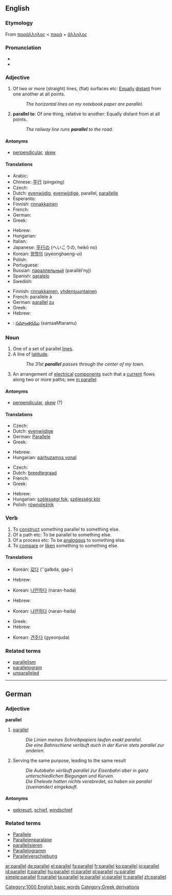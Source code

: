 ==English==
{{wikipedia}}
===Etymology===
From {{AGr.}} [[παράλληλος]] < [[παρά]] + [[ἄλληλος]]

===Pronunciation===
* {{audio|en-us-parallel.ogg|Audio (US)}}
* {{AHD|păr'ə-lĕl"}}

===Adjective===
{{en-adj|-}}

# Of two or more (straight) lines, (flat) surfaces etc: [[equally|Equally]] [[distant]] from one another at all points.
#: ''The horizontal lines on my notebook paper are parallel.''
# '''parallel to''': Of one thing, relative to another: Equally distant from at all points.
#: ''The railway line runs '''parallel''' to the road.''

====Antonyms====
* [[perpendicular]], [[skew]]

====Translations====
{{trans-top|of two or more (straight) lines, (flat) surfaces etc: equally distant from one another at all points}}
* Arabic: {{Arab|[[موازي]]}} {{IPAchar|(muwāzi)}}
* Chinese: [[平行]] (píngxíng)
* Czech: {{t-|cs|rovnoběžný|m}}
* Dutch: [[evenwijdig]], [[evenwijdige]], parallel, [[parallelle]]
* Esperanto: {{t-|eo|paralela|xs=Esperanto}}
* Finnish: [[rinnakkainen]]
* French: {{t+|fr|parallèle}}
* German: {{t+|de|parallel}}
* Greek: {{t+|el|παράλληλος|sc=Grek}}
{{trans-mid}}
* Hebrew: {{he-translation|מקבילים|makbilím}} {{m|p}}
* Hungarian: {{t+|hu|párhuzamos}}
* Italian: {{t+|it|parallelo}}
* Japanese: [[平行]]の (へいこうの, heikō no)
* Korean: [[평행의]] (pyeonghaeng-ui)
* Polish: {{t+|pl|równoległy}}
* Portuguese: {{t+|pt|paralelo}}
* Russian: [[параллельный]] (parallél’nyj)
* Spanish: [[paralelo]]
* Swedish: {{t+|sv|parallell}}
{{trans-bottom}}

{{trans-top|of one thing, relative to another: Equally distant from at all points}}
* Finnish: [[rinnakkainen]], [[yhdensuuntainen]]
* French: parallèle à
* German: [[parallel]] [[zu]]
* Greek: {{t+|el|παράλληλος|sc=Grek}}
* Hebrew: {{he-translation|מקביל|makbíl}} {{m|s}}
{{trans-mid}}
{{trans-bottom}}

{{checktrans-top}}
* {{ttbc|Telugu}}: [[సమాంతరము]] (samaaMtaramu)
{{trans-bottom}}

===Noun===
{{en-noun}}

# One of a set of parallel [[line]]s.
# A line of [[latitude]].
#: ''The 31st '''parallel''' passes through the center of my town.''
# An arrangement of [[electrical]] [[component]]s such that a [[current]] flows along two or more paths; see [[in parallel]]

====Antonyms====
* [[perpendicular]], [[skew]] (?)

====Translations====
{{trans-top|one of a set of parallel lines}}
* Czech: {{t-|cs|rovnoběžka|f}}
* Dutch: [[evenwijdige]] {{f}}
* German: [[Parallele]] {{f}}
* Greek: {{t+|el|παράλληλος|sc=Grek}}
{{trans-mid}}
* Hebrew: {{he-translation|מקביל|makbíl}} {{m}}
* Hungarian: [[párhuzamos vonal]]
{{trans-bottom}}

{{trans-top|line of latitude}}
* Czech: {{t-|cs|rovnoběžka|f}}
* Dutch: [[breedtegraad]] {{m}}
* French: {{t+|fr|parallèle|m}}
* Greek: {{t+|el|παράλληλος|sc=Grek}}
{{trans-mid}}
* Hebrew: {{he-translation|קו רוחב|káv rókhav}} {{m}}
* Hungarian: [[szélességi fok]], [[szélességi kör]]
* Polish: [[równolężnik]] {{m}}
{{trans-bottom}}

===Verb===
{{en-verb|parallels|'''[[paralleling]]''' ''or'' '''[[parallelling]]''' (British only)|'''[[paralleled]]''' ''or'' '''[[parallelled]]''' (British only)}}

# To [[construct]] something parallel to something else.
# Of a path etc: To be parallel to something else.
# Of a process etc: To be [[analogous]] to something else.
# To [[compare]] or [[liken]] something to something else.

====Translations====
{{trans-top|to construct something parallel to something else}}
{{trans-mid}}
* Korean: [[갋다]] (''galbda, gap-)
{{trans-bottom}}

{{trans-top|of a path etc: To be parallel to something else}}
* Hebrew: {{he-translation|להקביל|lehakbíl}}
{{trans-mid}}
* Korean: [[나란하다]] (naran-hada)
{{trans-bottom}}

{{trans-top|of a process etc: To be analogous to something else}}
* Hebrew: {{he-translation|להקביל|lehakbíl}}
{{trans-mid}}
* Korean: [[나란하다]] (naran-hada)
{{trans-bottom}}

{{trans-top|to [[compare]] or [[liken]] something to something else}}
* Greek: {{t|el|παραλληλίζω|sc=Grek}}
* Hebrew: {{he-translation|להשוות|lehashvót}}
{{trans-mid}}
* Korean: [[견주다]] (gyeonjuda)
{{trans-bottom}}

===Related terms===
* [[parallelism]]
* [[parallelogram]]
* [[unparalleled]]

[[Category:1000 English basic words]]

----

==German==

===Adjective===
'''parallel'''

# [[parallel#English|parallel]]
#: ''Die Linien meines Schreibpapiers laufen exakt parallel.''
#: ''Die eine Bahnschiene verläuft auch in der Kurve stets parallel zur anderen.''
# Serving the same purpose, leading to the same result
#: ''Die Autobahn verläuft parallel zur Eisenbahn aber in ganz unterschiedlichen Biegungen und Kurven.''
#: ''Die Eheleute hatten nichts verabredet, so haben sie parallel (zueinander) eingekauft.''

====Antonyms====
* [[gekreuzt]], [[schief]], [[windschief]]

===Related terms===
* [[Parallele]]
* [[Parallelenparalaxe]]
* [[parallelisieren]]
* [[Parallelogramm]]
* [[Parallelverschiebung]]

[[Category:Greek derivations]]

[[ar:parallel]]
[[de:parallel]]
[[el:parallel]]
[[fa:parallel]]
[[fr:parallel]]
[[ko:parallel]]
[[io:parallel]]
[[id:parallel]]
[[it:parallel]]
[[hu:parallel]]
[[nl:parallel]]
[[pl:parallel]]
[[ru:parallel]]
[[simple:parallel]]
[[fi:parallel]]
[[ta:parallel]]
[[te:parallel]]
[[vi:parallel]]
[[tr:parallel]]
[[zh:parallel]]